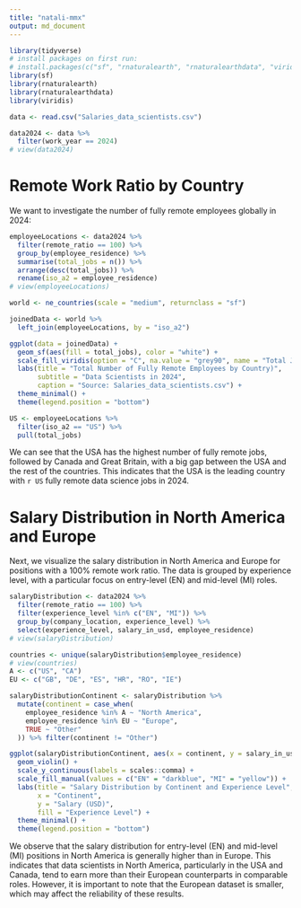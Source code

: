 ```yaml
---
title: "natali-mmx"
output: md_document
---
```


```r
library(tidyverse)
# install packages on first run:
# install.packages(c("sf", "rnaturalearth", "rnaturalearthdata", "viridis"))
library(sf)
library(rnaturalearth)
library(rnaturalearthdata)
library(viridis)

```

```r
data <- read.csv("Salaries_data_scientists.csv")
```

```r
data2024 <- data %>%
  filter(work_year == 2024)
# view(data2024)
```

# Remote Work Ratio by Country

We want to investigate the number of fully remote employees globally in 2024:

```r
employeeLocations <- data2024 %>%
  filter(remote_ratio == 100) %>%
  group_by(employee_residence) %>%
  summarise(total_jobs = n()) %>%
  arrange(desc(total_jobs)) %>%
  rename(iso_a2 = employee_residence)
# view(employeeLocations)
```

```r
world <- ne_countries(scale = "medium", returnclass = "sf")

joinedData <- world %>%
  left_join(employeeLocations, by = "iso_a2")

ggplot(data = joinedData) +
  geom_sf(aes(fill = total_jobs), color = "white") +
  scale_fill_viridis(option = "C", na.value = "grey90", name = "Total Jobs") +
  labs(title = "Total Number of Fully Remote Employees by Country)",
       subtitle = "Data Scientists in 2024",
       caption = "Source: Salaries_data_scientists.csv") +
  theme_minimal() +
  theme(legend.position = "bottom")

US <- employeeLocations %>%
  filter(iso_a2 == "US") %>%
  pull(total_jobs)

```

We can see that the USA has the highest number of fully remote jobs, followed by Canada and Great Britain, with a big gap between the USA and the rest of the countries. This indicates that the USA is the leading country with `r US` fully remote data science jobs in 2024.

# Salary Distribution in North America and Europe

Next, we visualize the salary distribution in North America and Europe for positions with a 100% remote work ratio. The data is grouped by experience level, with a particular focus on entry-level (EN) and mid-level (MI) roles.

```r
salaryDistribution <- data2024 %>%
  filter(remote_ratio == 100) %>%
  filter(experience_level %in% c("EN", "MI")) %>%
  group_by(company_location, experience_level) %>%
  select(experience_level, salary_in_usd, employee_residence)
# view(salaryDistribution)

countries <- unique(salaryDistribution$employee_residence)
# view(countries)
A <- c("US", "CA")
EU <- c("GB", "DE", "ES", "HR", "RO", "IE")

salaryDistributionContinent <- salaryDistribution %>%
  mutate(continent = case_when(
    employee_residence %in% A ~ "North America",
    employee_residence %in% EU ~ "Europe",
    TRUE ~ "Other"
  )) %>% filter(continent != "Other")
```

```r
ggplot(salaryDistributionContinent, aes(x = continent, y = salary_in_usd, fill = experience_level)) +
  geom_violin() +
  scale_y_continuous(labels = scales::comma) +
  scale_fill_manual(values = c("EN" = "darkblue", "MI" = "yellow")) +
  labs(title = "Salary Distribution by Continent and Experience Level",
       x = "Continent",
       y = "Salary (USD)",
       fill = "Experience Level") +
  theme_minimal() +
  theme(legend.position = "bottom")
```

We observe that the salary distribution for entry-level (EN) and mid-level (MI) positions in North America is generally higher than in Europe. This indicates that data scientists in North America, particularly in the USA and Canada, tend to earn more than their European counterparts in comparable roles. However, it is important to note that the European dataset is smaller, which may affect the reliability of these results.
